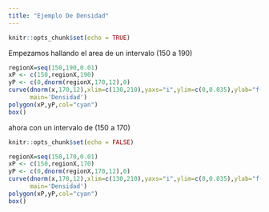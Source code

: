 ```yaml
---
title: "Ejemplo De Densidad"
---
```


```r
knitr::opts_chunk$set(echo = TRUE)


```



Empezamos hallando el area de un intervalo (150 a 190)

```r
regionX=seq(150,190,0.01)            
xP <- c(150,regionX,190)           
yP <- c(0,dnorm(regionX,170,12),0)   
curve(dnorm(x,170,12),xlim=c(130,210),yaxs="i",ylim=c(0,0.035),ylab="f(x)",
      main='Densidad') 
polygon(xP,yP,col="cyan")
box()
```
 
 
 
ahora con un intervalo de  (150 a 170) 
```r
knitr::opts_chunk$set(echo = FALSE)
```


```r
regionX=seq(150,170,0.01)            
xP <- c(150,regionX,170)           
yP <- c(0,dnorm(regionX,170,12),0)   
curve(dnorm(x,170,12),xlim=c(130,210),yaxs="i",ylim=c(0,0.035),ylab="f(x)",
      main='Densidad') 
polygon(xP,yP,col="cyan")
box()
```


